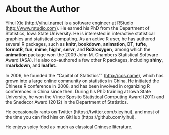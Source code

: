 # About the Author {-}

Yihui Xie (<http://yihui.name>) is a software engineer at RStudio (<http://www.rstudio.com>). He earned his PhD from the Department of Statistics, Iowa State University. He is interested in interactive statistical graphics and statistical computing. As an active R user, he has authored several R packages, such as **knitr**, **bookdown**, **animation**, **DT**, **tufte**, **formatR**, **fun**, **mime**, **highr**, **servr**, and **Rd2roxygen**, among which the **animation** package won the 2009 John M. Chambers Statistical Software Award (ASA). He also co-authored a few other R packages, including **shiny**, **rmarkdown**, and **leaflet**.

In 2006, he founded the "Capital of Statistics"" (<http://cos.name>), which has grown into a large online community on statistics in China. He initiated the Chinese R conference in 2008, and has been involved in organizing R conferences in China since then. During his PhD training at Iowa State University, he won the Vince Sposito Statistical Computing Award (2011) and the Snedecor Award (2012) in the Department of Statistics.

He occasionally rants on Twitter (https://twitter.com/xieyihui), and most of the time you can find him on GitHub (https://github.com/yihui).

He enjoys spicy food as much as classical Chinese literature.
